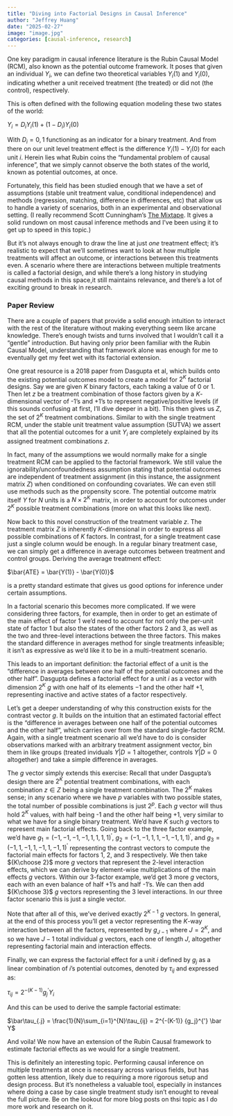 ```yaml
---
title: "Diving into Factorial Designs in Causal Inference"
author: "Jeffrey Huang"
date: "2025-02-27"
image: "image.jpg"
categories: [causal-inference, research]
---
```


One key paradigm in causal inference literature is the Rubin Causal Model (RCM), also known as the potential outcome framework. It poses that given an individual $Y_i$, we can define two theoretical variables $Y_i(1)$ and $Y_i(0)$, indicating whether  a unit received treatment (the treated) or did not (the control), respectively.

This is often defined with the following equation modeling these two states of the world:

$Y_i = D_i Y_i(1) + (1-D_i) Y_i(0)$

With $D_i={0, 1}$ functioning as an indicator for a binary treatment. And from there on our unit level treatment effect is the difference $Y_i(1)-Y_i(0)$ for each unit $i$. Herein lies what Rubin coins the "fundamental problem of causal inference", that we simply cannot observe the both states of the world, known as potential outcomes, at once.

Fortunately, this field has been studied enough that we have a set of assumptions (stable unit treatment value, conditional independence) and methods (regression, matching, difference in differences, etc) that allow us to handle a variety of scenarios, both in an experimental and observational setting. (I really recommend Scott Cunningham's [The Mixtape](https://mixtape.scunning.com/). It gives a solid rundown on most causal inference methods and I've been using it to get up to speed in this topic.)

But it's not always enough to draw the line at just *one* treatment effect; it's realistic to expect that we'll sometimes want to look at how multiple treatments will affect an outcome, or interactions between this treatments even. A scenario where there are interactions between multiple treatments is called a factorial design, and while there's a long history in studying causal methods in this space,it still maintains relevance, and there's a lot of exciting ground to break in research. 

### Paper Review
There are a couple of papers that provide a solid enough intuition to interact with the rest of the literature without making everything seem like arcane knowledge. There's enough twists and turns involved that I wouldn't call it a "gentle" introduction. But having only prior been familiar with the Rubin Causal Model, understanding that framework alone was enough for me to eventually get my feet wet with its factorial extension. 

One great resource is a 2018 paper from Dasgupta et al, which builds onto the existing potential outcomes model to create a model for $2^K$ factorial designs. Say we are given $K$ binary factors, each taking a value of 0 or 1. Then let $z$ be a treatment combination of those factors given by a $K$-dimensional vector of -1's and +1's to represent negative/positive levels (if this sounds confusing at first, I'll dive deeper in a bit). This then gives us $Z$, the set of $2^K$ treatment combinations. Similar to with the single treatment RCM, under the stable unit treatment value assumption (SUTVA) we assert that all the potential outcomes for a unit $Y_i$ are completely explained by its assigned treatment combinations $z$. 

In fact, many of the assumptions we would normally make for a single treatment RCM can be applied to the factorial framework. We still value the ignorability/unconfoundedness assumption stating that potential outcomes are independent of treatment assignment (in this instance, the assignment matrix $Z$) when conditioned on confounding covariates. We can even still use methods such as the propensity score. The potential outcome matrix itself $Y$ for $N$ units is a $N \times 2^K$ matrix, in order to account for outcomes under $2^K$ possible treatment combinations (more on what this looks like next).

Now back to this novel construction of the treatment variable $z$. The treatment matrix $Z$ is inherently $K$-dimensional in order to express all possible combinations of $K$ factors. In contrast, for a single treatment case just a single column would be enough. In a regular binary treatment case, we can simply get a difference in average outcomes between treatment and control groups. Deriving the average treatment effect:

$\bar{ATE} = \bar{Y(1)} - \bar{Y(0)}$

is a pretty standard estimate that gives us good options for inference under certain assumptions.

In a factorial scenario this becomes more complicated. If we were considering three factors, for example, then in order to get an estimate of the main effect of factor 1 we'd need to account for not only the per-unit state of factor 1 but also the states of the other factors 2 and 3, as well as the two and three-level interactions between the three factors. This makes the standard difference in averages method for single treatments infeasible; it isn't as expressive as we'd like it to be in a multi-treatment scenario.

This leads to an important definition: the factorial effect of a unit is the "difference in averages between one half of the potential outcomes and the other half". Dasgupta defines a factorial effect for a unit $i$ as a vector with dimension $2^K$ $g$ with one half of its elements $-1$ and the other half $+1$, representing inactive and active states of a factor respectively.

Let's get a deeper understanding of why this construction exists for the contrast vector $g$. It builds on the intuition that an estimated factorial effect is the "difference in averages between one half of the potential outcomes and the other half", which carries over from the standard single-factor RCM. Again, with a single treatment scenario all we'd have to do is consider observations marked with an arbitrary treatment assignment vector, bin them in like groups (treated inviduals $Y|D=1$ altogether, controls $Y|D=0$ altogether) and take a simple difference in averages. 

The $g$ vector simply extends this exercise: Recall that under Dasgupta's design there are $2^K$ potential treatment combinations, with each combination $z \in Z$ being a single treatment combination. The $2^K$ makes sense; in any scenario where we have $p$ variables with two possible states, the total number of possible combinations is just $2^p$. Each $g$ vector will thus hold $2^K$ values, with half being -1 and the other half being +1, very similar to what we have for a single binary treatment. We'd have $K$ such $g$ vectors to represent main factorial effects. Going back to the three factor example, we'd have $g_1 = {(-1, -1, -1, -1, 1, 1, 1, 1)}^{'}$, $g_2 = {(-1, -1, 1, 1, -1, -1, 1, 1)}^{'}$, and $g_3 = {(-1, 1, -1, 1, -1, 1, -1, 1)}^{'}$ representing the contrast vectors to compute the factorial main effects for factors 1, 2, and 3 respectively. We then take ${K\choose 2}$ more $g$ vectors that represent the 2-level interaction effects, which we can derive by element-wise multiplications of the main effects $g$ vectors. Within our 3-factor example, we'd get 3 more $g$ vectors, each with an even balance of half +1's and half -1's. We can then add ${K\choose 3}$ $g$ vectors representing the 3 level interactions. In our three factor scenario this is just a single vector. 

Note that after all of this, we've derived exactly $2^{K-1}$ $g$ vectors. In general, at the end of this process you'll get a vector representing the $K$-way interaction between all the factors, represented by $g_{J-1}$ where $J=2^{K}$, and so we have $J-1$ total individual $g$ vectors, each one of length $J$, altogether representing factorial main and interaction effects.

Finally, we can express the factorial effect for a unit $i$ defined by $g_j$ as a linear combination of $i$'s potential outcomes, denoted by $\tau_{ij}$ and expressed as:

$\tau_{ij} = 2^{-(K-1)} {g_j}^{'} Y_i$

And this can be used to derive the sample factorial estimate:

$\bar\tau_{.j} = \frac{1}{N}\sum_{i=1}^{N}\tau_{ij} = 2^{-(K-1)} {g_j}^{'} \bar Y$

And voila! We now have an extension of the Rubin Causal framework to estimate factorial effects as we would for a single treatment.

This is definitely an interesting topic. Performing causal inference on multiple treatments at once is necessary across various fields, but has gotten less attention, likely due to requiring a more rigorous setup and design process. But it's nonetheless a valuable tool, especially in instances where doing a case by case single treatment study isn't enought to reveal the full picture. Be on the lookout for more blog posts on thsi topic as I do more work and research on it.